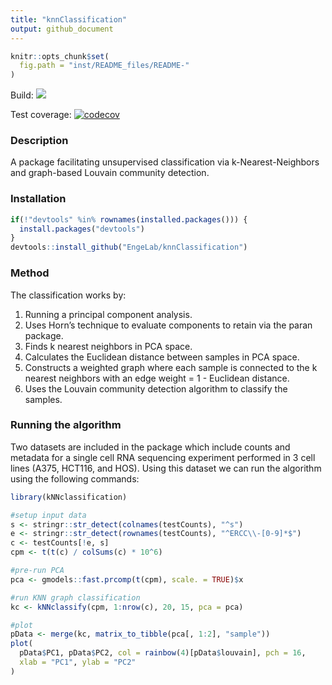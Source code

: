 ```yaml
---
title: "knnClassification"
output: github_document
---
```


```r
knitr::opts_chunk$set(
  fig.path = "inst/README_files/README-"
)
```

Build: <a href="https://travis-ci.org/jasonserviss/sp.scRNAseq"><img src="https://travis-ci.org/EngeLab/kNNclassification.svg?branch=master"></a>

Test coverage: [![codecov](https://codecov.io/gh/EngeLab/knnClassification/branch/master/graph/badge.svg)](https://codecov.io/gh/EngeLab/knnClassification)

### Description

A package facilitating unsupervised classification via k-Nearest-Neighbors and 
graph-based Louvain community detection. 

### Installation

```r
if(!"devtools" %in% rownames(installed.packages())) {
  install.packages("devtools")
}
devtools::install_github("EngeLab/knnClassification")
```

### Method

The classification works by:

1. Running a principal component analysis.  
2. Uses Horn's technique to evaluate components to retain via the paran package.
3. Finds k nearest neighbors in PCA space.  
4. Calculates the Euclidean distance between samples in PCA space.  
5. Constructs a weighted graph where each sample is connected to the k nearest
neighbors with an edge weight = 1 - Euclidean distance.  
6. Uses the Louvain community detection algorithm to classify the samples.  

### Running the algorithm

Two datasets are included in the package which include counts and metadata for a 
single cell RNA sequencing experiment performed in 3 cell lines 
(A375, HCT116, and HOS). Using this dataset we can run the algorithm using the 
following commands:

```r
library(kNNclassification)

#setup input data
s <- stringr::str_detect(colnames(testCounts), "^s")
e <- stringr::str_detect(rownames(testCounts), "^ERCC\\-[0-9]*$")
c <- testCounts[!e, s]
cpm <- t(t(c) / colSums(c) * 10^6)

#pre-run PCA
pca <- gmodels::fast.prcomp(t(cpm), scale. = TRUE)$x

#run KNN graph classification
kc <- kNNclassify(cpm, 1:nrow(c), 20, 15, pca = pca)

#plot
pData <- merge(kc, matrix_to_tibble(pca[, 1:2], "sample"))
plot(
  pData$PC1, pData$PC2, col = rainbow(4)[pData$louvain], pch = 16, 
  xlab = "PC1", ylab = "PC2"
)
```



